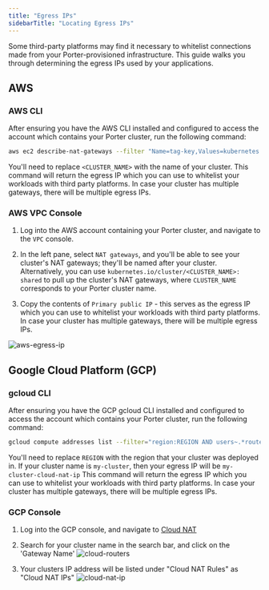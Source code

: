 ```yaml
---
title: "Egress IPs"
sidebarTitle: "Locating Egress IPs"
---
```


Some third-party platforms may find it necessary to whitelist connections made from your Porter-provisioned infrastructure. This guide walks you through determining the egress IPs used by your applications.

## AWS

### AWS CLI

After ensuring you have the AWS CLI installed and configured to access the account which contains your Porter cluster, run the following command:

```bash
aws ec2 describe-nat-gateways --filter "Name=tag-key,Values=kubernetes.io/cluster/<CLUSTER_NAME>" --query "NatGateways[*].NatGatewayAddresses[0].PublicIp"
```

You'll need to replace `<CLUSTER_NAME>` with the name of your cluster. This command will return the egress IP which you can use to whitelist your workloads with third party platforms. In case your cluster has multiple gateways, there will be multiple egress IPs.

### AWS VPC Console

1. Log into the AWS account containing your Porter cluster, and navigate to the `VPC` console.

2. In the left pane, select `NAT gateways`, and you'll be able to see your cluster's NAT gateways; they'll be named after your cluster. Alternatively, you can use `kubernetes.io/cluster/<CLUSTER_NAME>: shared` to pull up the cluster's NAT gateways, where `CLUSTER_NAME` corresponds to your Porter cluster name.

3. Copy the contents of `Primary public IP` - this serves as the egress IP which you can use to whitelist your workloads with third party platforms. In case your cluster has multiple gateways, there will be multiple egress IPs.

![aws-egress-ip](/images/other/54ab5315-310d-438d-9360-41812623b004.png)

## Google Cloud Platform (GCP)

### gcloud CLI

After ensuring you have the GCP gcloud CLI installed and configured to access the account which contains your Porter cluster, run the following command:

```bash
gcloud compute addresses list --filter="region:REGION AND users~.*routers/.*-cloud-router$"
```

You'll need to replace `REGION` with the region that your cluster was deployed in.
If your cluster name is `my-cluster`, then your egress IP will be `my-cluster-cloud-nat-ip`
This command will return the egress IP which you can use to whitelist your workloads with third party platforms.
In case your cluster has multiple gateways, there will be multiple egress IPs.

### GCP Console

1. Log into the GCP console, and navigate to [Cloud NAT](https://console.cloud.google.com/net-services/nat/list)

2. Search for your cluster name in the search bar, and click on the 'Gateway Name'
   ![cloud-routers](https://github.com/porter-dev/porter/assets/10238219/6f1793ea-eb8b-451c-9cf2-11c543e16a6e)

3. Your clusters IP address will be listed under "Cloud NAT Rules" as "Cloud NAT IPs"
   ![cloud-nat-ip](https://github.com/porter-dev/porter/assets/10238219/099a5f24-a426-421f-bd01-26d2e1a0c1a4)
